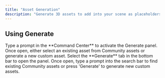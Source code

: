 ```yaml
---
title: "Asset Generation"
description: "Generate 3D assets to add into your scene as placeholders"
---
```


## Using Generate

<AccordionGroup>
  <Accordion title="Starting from Command Center" defaultOpen={false}>
    Type a prompt in the **Command Center** to activate the Generate panel. Once open, either select an existing asset from Community assets or generate a new custom asset.
  </Accordion>

  <Accordion title="Starting from Generate panel" defaultOpen={false}>
    Select the **Generate** tab in the bottom bar to open the panel. Once open, type a prompt into the search bar to find existing Community assets or press 'Generate' to generate new custom assets.&#x20;
  </Accordion>
</AccordionGroup>